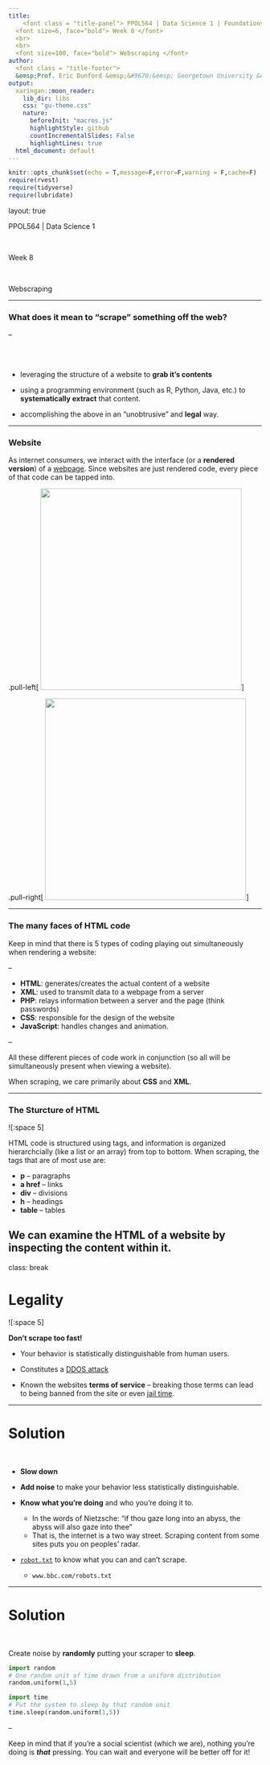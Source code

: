```yaml
---
title: 
    <font class = "title-panel"> PPOL564 | Data Science 1 | Foundations  </font>
  <font size=6, face="bold"> Week 8 </font> 
  <br>
  <br>
  <font size=100, face="bold"> Webscraping </font>
author: 
  <font class = "title-footer"> 
  &emsp;Prof. Eric Dunford &emsp;&#9670;&emsp; Georgetown University &emsp;&#9670;&emsp; McCourt School of Public Policy &emsp;&#9670;&emsp; eric.dunford@georgetown.edu</font>
output:
  xaringan::moon_reader:
    lib_dir: libs
    css: "gu-theme.css"
    nature:
      beforeInit: "macros.js"
      highlightStyle: github
      countIncrementalSlides: False
      highlightLines: true
  html_document: default
---
```


```r
knitr::opts_chunk$set(echo = T,message=F,error=F,warning = F,cache=F)
require(rvest)
require(tidyverse)
require(lubridate)
```

layout: true

<div class="slide-footer"><span> 
PPOL564 | Data Science 1

&emsp;&emsp;&emsp;&emsp;&emsp;&emsp;&emsp;&emsp;&emsp;

Week 8 <!-- Week of the Footer Here -->

&emsp;&emsp;&emsp;&emsp;&emsp;&emsp;&emsp;&emsp;&emsp;&emsp;&emsp;&emsp;

Webscraping <!-- Title of the lecture here -->

</span></div> 

---

### What does it mean to "scrape" something off the web?

--

<br>
<br>

- leveraging the structure of a website to **grab it's contents**

- using a programming environment (such as R, Python, Java, etc.) to **systematically extract** that content.

- accomplishing the above in an "unobtrusive" and **legal** way.

---

### Website 

As internet consumers, we interact with the interface (or a **rendered version**) of a [webpage](https://www.bbc.com/news/world-middle-east-36156865). Since websites are just rendered code, every piece of that code can be tapped into.

.pull-left[
<img src = "Figures/rendered-webpage.png" width=400>
]

.pull-right[
<img src = "Figures/html-webpage.png" width=400>
]

---

### The many faces of HTML code

Keep in mind that there is 5 types of coding playing out simultaneously when rendering a website:

--

- **HTML**: generates/creates the actual content of a website
- **XML**: used to transmit data to a webpage from a server
- **PHP**: relays information between a server and the page (think passwords)
- **CSS**: responsible for the design of the website
- **JavaScript**: handles changes and animation.

--

All these different pieces of code work in conjunction (so all will be simultaneously present when viewing a website).

When scraping, we care primarily about **CSS** and **XML**.



---

### The Sturcture of HTML

![:space 5]

HTML code is structured using tags, and information is organized hierarchcially (like a list or an array) from top to bottom. When scraping, the tags that are of most use are:

- **p** – paragraphs
- **a href** – links
- **div** – divisions
- **h** – headings
- **table** – tables

We can examine the HTML of a website by inspecting the content within it.
---

class: break

# Legality

![:space 5]

**Don't scrape too fast!</font>**

- Your behavior is statistically distinguishable from human users.

- Constitutes a [DDOS attack](https://en.wikipedia.org/wiki/Denial-of-service_attack)

- Known the websites **terms of service** – breaking those terms can lead to being banned from the site or even [jail time](https://www.wired.com/2011/07/swartz-arrest/).


---

# Solution

<br>

- **Slow down**

- **Add noise** to make your behavior less statistically distinguishable.

- **Know what you're doing** and who you're doing it to.
  + In the words of Nietzsche: “if thou gaze long into an abyss, the abyss will also gaze into thee”
  + That is, the internet is a two way street. Scraping content from some sites puts you on peoples' radar.

- [`robot.txt`](http://www.robotstxt.org/) to know what you can and can't scrape.
  + `www.bbc.com/robots.txt`

---

# Solution

<br>

Create noise by **randomly** putting your scraper to **sleep**.

```python
import random
# One random unit of time drawn from a uniform distribution
random.uniform(1,5)
```

```python
import time
# Put the system to sleep by that random unit
time.sleep(random.uniform(1,5))
```

--

Keep in mind that if you're a social scientist (which we are), nothing you're doing is **_that_** pressing. You can wait and everyone will be better off for it!
